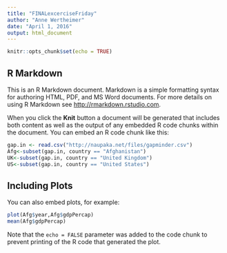 ```yaml
---
title: "FINALexcerciseFriday"
author: "Anne Wertheimer"
date: "April 1, 2016"
output: html_document
---
```


```r
knitr::opts_chunk$set(echo = TRUE)
```

## R Markdown

This is an R Markdown document. Markdown is a simple formatting syntax for authoring HTML, PDF, and MS Word documents. For more details on using R Markdown see <http://rmarkdown.rstudio.com>.

When you click the **Knit** button a document will be generated that includes both content as well as the output of any embedded R code chunks within the document. You can embed an R code chunk like this:

```r
gap.in <- read.csv("http://naupaka.net/files/gapminder.csv")
Afg<-subset(gap.in, country == "Afghanistan")
UK<-subset(gap.in, country == "United Kingdom")
US<-subset(gap.in, country == "United States")
```

## Including Plots

You can also embed plots, for example:

```r
plot(Afg$year,Afg$gdpPercap)
mean(Afg$gdpPercap)
```

Note that the `echo = FALSE` parameter was added to the code chunk to prevent printing of the R code that generated the plot.
